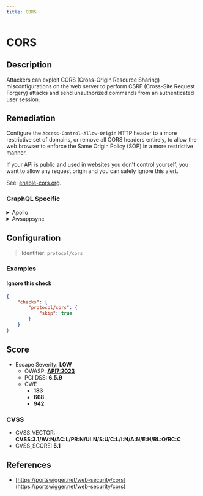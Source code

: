 ```yaml
---
title: CORS
---
```


# CORS

## Description

Attackers can exploit CORS (Cross-Origin Resource Sharing) misconfigurations on the web server to perform CSRF (Cross-Site Request Forgery) attacks and send unauthorized commands from an authenticated user session.


## Remediation

Configure the `Access-Control-Allow-Origin` HTTP header to a more restrictive set of domains, or remove all CORS headers entirely, to allow the web browser to enforce the Same Origin Policy (SOP) in a more restrictive manner.

If your API is public and used in websites you don't control yourself, you want to allow any request origin and you can safely ignore this alert.

See: [enable-cors.org](https://enable-cors.org/index.html).



### GraphQL Specific

<details>
    <summary>Apollo</summary>

Configure the 'Access-Control-Allow-Origin' HTTP header to a more restrictive set of domains, or remove all CORS headers entirely, to allow the web browser to enforce the Same Origin Policy (SOP) in a more restrictive manner.

For instance, with `apollo-server-express`, you can restrain request origin to only a few whitelisted domains:

 ```javascript
 await server.start();

 const corsOptions = {
   origin: ["https://www.your-app.example", "https://studio.apollographql.com"]
 };

 server.applyMiddleware({
   app,
   cors: corsOptions,
   path: "/graphql",
 });
 ```
 Source: <https://www.apollographql.com/docs/apollo-server/security/cors/>.

 If your API is public and used in websites you don't control yourself, you want to allow any request origin and you can safely ignore this alert.


</details>

<details>
    <summary>Awsappsync</summary>

Add CORS headers with the API Gateway.

Put your AppSync API behind an API Gateway and configure it to act as a proxy to your AppSync endpoint (e.g., using the HTTP Proxy feature).

To learn how to do so, see [AWS's API Gateway documentation](https://docs.aws.amazon.com/apigateway/latest/developerguide/welcome.html).

You can then manually enable CORS for each resource (only for one if you created the gateway for a single AppSync endpoint):

API Gateway console > {your api gateway} > Resources > {your created resource} > Actions : Enable CORS


</details>


## Configuration

> Identifier: `protocol/cors`



### Examples



#### Ignore this check

```json
{
    "checks": {
        "protocol/cors": {
            "skip": true
        }
    }
}
```




## Score

- Escape Severity: **<span className="low-severity">LOW</span>**
  - OWASP: **[API7:2023](https://github.com/OWASP/API-Security/blob/master/editions/2023/en/0xa7-server-side-request-forgery.md)**
  - PCI DSS: **6.5.9**
  - CWE
    - **183**
    - **668**
    - **942**
  
  
  

### CVSS

- CVSS_VECTOR: **CVSS:3.1/AV:N/AC:L/PR:N/UI:N/S:U/C:L/I:N/A:N/E:H/RL:O/RC:C**
- CVSS_SCORE: **5.1**

## References

- [https://portswigger.net/web-security/cors](https://portswigger.net/web-security/cors)
  